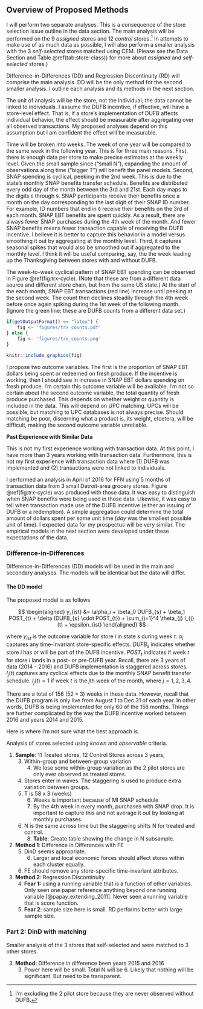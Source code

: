 ## Overview of Proposed Methods {#methods-1 -}

I will perform two separate analyses. This is a consequence of the store selection issue outline in the data section. The main analysis will be performed on the 9 *assigned* stores and 12 *control* stores.^[I'm excluding the 2 pilot store because they are never observed without DUFB.] In attempts to make use of as much data as possible, I will also perform a smaller analysis with the 3 *self-selected* stores matched using CEM. (Please see the [Data]{#data-1} Section and Table \@ref(tab:store-class)) for more about *assigned* and *self-selected* stores.)

Difference-in-Differences (DD) and Regression Discontinuity (RD) will comprise the main analysis. DD will be the only method for the second smaller analysis. I outline each analysis and its methods in the next section.

The unit of analysis will be the store, not the individual; the data cannot be linked to individuals. I assume the DUFB incentive, if effective, will have a store-level effect. That is, if a store's implementation of DUFB affects individual behavior, the effect should be measurable after aggregating over all observed transactions. My proposed analyses depend on this assumption but I am confident the effect will be measurable.

Time will be broken into weeks. The week of one year will be compared to the same week in the following year. This is for three main reasons. First, there is enough data per store to make precise estimates at the weekly level. Given the small sample since ("small N"), expanding the amount of observations along time ("bigger T") will benefit the panel models. Second, SNAP spending is cyclical, peeking in the 2nd week. This is due to the state's monthly SNAP benefits transfer schedule. Benefits are distributed every odd day of the month between the 3rd and 21st. Each day maps to the digits `0` through `9`. SNAP participants receive their benefits once a month on the day corresponding to the last digit of their SNAP ID number. For example, ID numbers that end in `0` receive their benefits on the 3rd of each month. SNAP EBT benefits are spent quickly. As a result, there are always fewer SNAP purchases during the 4th week of the month. And fewer SNAP benefits means fewer transaction capable of receiving the DUFB incentive. I believe it is better to capture this behavior in a model versus smoothing it out by aggregating at the monthly level. Third, it captures seasonal spikes that would also be smoothed out if aggregated to the monthly level. I think it will be useful comparing, say, the the week leading up the Thanksgiving between stores with and without DUFB.

The week-to-week cyclical pattern of SNAP EBT spending can be observed in Figure \@ref(fig:trx-cycle). (Note that these are from a different data source and different store chain, but from the same US state.) At the start of the each month, SNAP EBT transactions (red line) increase until peeking at the second week. The count then declines steadily through the 4th week before once again spiking during the 1st week of the following month. (Ignore the green line; these are DUFB counts from a different data set.)


```r

if(getOutputFormat() == "latex") {
    fig <- 'figures/trx_counts.pdf'
} else {
    fig <- 'figures/trx_counts.png'
}

knitr::include_graphics(fig)

```

I propose two outcome variables. The first is the proportion of SNAP EBT dollars being spent or redeemed on fresh produce. If the incentive is working, then I should see in increase in SNAP EBT dollars spending on fresh produce. I'm certain this outcome variable will be available. I'm not so certain about the second outcome variable, the total quantity of fresh produce purchased. This depends on whether weight or quantity is included in the data. This will depend on UPC matching. UPCs will be possible, but matching to UPC databases is not always precise. Should matching be poor, discerning what a product is, its weight, etcetera, will be difficult, making the second outcome variable unreliable.

**Past Experience with Similar Data**

This is not my first experience working with transaction data. At this point, I have more than 3 years working with transaction data. Furthermore, this is not my first experience with transaction data where (1) DUFB was implemented and (2) transactions were not linked to individuals.

I performed an analysis in April of 2016 for FFN using 5 months of transaction data from 3 small Detroit-area grocery stores. Figure \@ref(fig:trx-cycle) was produced with those data. It was easy to distinguish when SNAP benefits were being used in those data. Likewise, it was easy to tell when transaction made use of the DUFB incentive (either an issuing of DUFB or a redemption). A simple aggregation could determine the total amount of dollars spent per some unit time (*day* was the smallest possible unit of time). I expected data for my prospectus will be very similar. The empirical models in the next section were developed under these expectations of the data.


### Difference-in-Differences {-}

Difference-in-Differences (DD) models will be used in the main and secondary analyses. The models will be identical but the data will differ.

#### The DD model {-}

The proposed model is as follows

$$
\begin{aligned}
  y_{ist}  &= \alpha_i + \beta_0 DUFB_{s} + \beta_1 POST_{t} + \delta (DUFB_{s} \cdot POST_{t}) + \sum_{j=1}^4 \theta_{j} I_{j}(t) + \epsilon_{ist}
\end{aligned}
$$
 
where $y_{ist}$ is the outcome variable for store $i$ in state $s$ during week $t$. $\alpha_i$ captures any time-invariant store-specific effects. $DUFB_{s}$ indicates whether store $i$ has or will be part of the DUFB incentive. $POST_{t}$ indicates if week $t$ for store $i$ lands in a post- or pre-DUFB year. Recall, there are 3 years of data (2014 - 2016) and DUFB implementation is staggered across stores.  $I_{j}(t)$ captures any cyclical effects due to the monthly SNAP benefit transfer schedule. $I_{j}(t) = 1$ if week $t$ is the $j$th week of the month, where $j = 1,2,3,4$. 

There are a total of $156$ ($52 \times 3$) weeks in these data. However, recall that the DUFB program is only live from August 1 to Dec 31 of each year. In other words, DUFB is being implemented for only $60$ of the $156$ months. Things are further complicated by the way the DUFB incentive worked between 2016 and years 2014 and 2015.

Here is where I'm not sure what the best approach is.


Analysis of stores selected using *known* and *observable* criteria.  

1. **Sample**: 11 Treated stores, 12 Control Stores across 3 years, 
    3. Within-group and between-group variation
        4. We lose some within-group variation as the 2 pilot stores are only ever observed as treated stores.
    4. Stores enter in waves. The staggering is used to produce extra variation between groups.
    5. T is 58 x 3 (weeks)
        6. Weeks is important because of MI SNAP schedule
        7. By the 4th week in every month, purchases with SNAP drop. It is important to capture this and not average it out by looking at monthly purchases.
    7. N is the same across time but the staggering shifts N for treated and control.
        8. **Table**: Create table showing the change in N subsample.
4. **Method 1**: Difference in Differences with FE
    5. DinD seems appropriate.
        6. Larger and local economic forces should affect stores within each cluster equally. 
    6. FE should remove any store-specific time-invariant attributes.
3. **Method 2**: Regression Discontinuity
    4. **Fear 1:** using a running variable that is a function of other variables. Only seen one paper reference anything beyond one running variable [@papay_extending_2011]. Never seen a running variable that is score function.
    5.  **Fear 2**:  sample size here is small. RD performs better with large sample size.

### Part 2: DinD with matching {-}

Smaller analysis of the 3 stores that self-selected and were matched to 3 other stores.

3. **Method:** Difference in difference been years 2015 and 2016
    3. Power here will be small. Total N will be 6. Likely that nothing will be significant. But need to be transparent.
